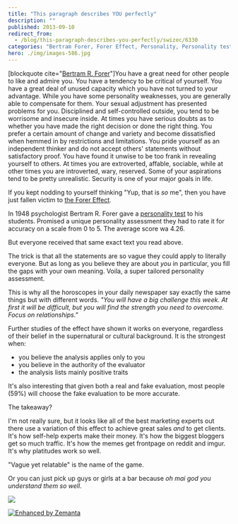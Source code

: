 ```yaml
---
title: "This paragraph describes YOU perfectly"
description: ""
published: 2013-09-10
redirect_from:
  - /blog/this-paragraph-describes-you-perfectly/swizec/6330
categories: "Bertram Forer, Forer Effect, Personality, Personality test, Psychology, Social Sciences, Uncategorized"
hero: ./img/images-586.jpg
---
```


\[blockquote cite="[Bertram R. Forer](http://en.wikipedia.org/wiki/Bertram_Forer "Bertram Forer")"]You have a great need for other people to like and admire you. You have a tendency to be critical of yourself. You have a great deal of unused capacity which you have not turned to your advantage. While you have some personality weaknesses, you are generally able to compensate for them. Your sexual adjustment has presented problems for you. Disciplined and self-controlled outside, you tend to be worrisome and insecure inside. At times you have serious doubts as to whether you have made the right decision or done the right thing. You prefer a certain amount of change and variety and become dissatisfied when hemmed in by restrictions and limitations. You pride yourself as an independent thinker and do not accept others' statements without satisfactory proof. You have found it unwise to be too frank in revealing yourself to others. At times you are extroverted, affable, sociable, while at other times you are introverted, wary, reserved. Some of your aspirations tend to be pretty unrealistic. Security is one of your major goals in life.

If you kept nodding to yourself thinking "Yup, that is _so_ me", then you have just fallen victim to [the Forer Effect](http://en.wikipedia.org/wiki/Forer_effect "Forer effect").

In 1948 psychologist Bertram R. Forer gave a [personality test](http://en.wikipedia.org/wiki/Personality_test "Personality test") to his students. Promised a unique personality assessment they had to rate it for accuracy on a scale from 0 to 5. The average score wa 4.26.

But everyone received that same exact text you read above.

The trick is that all the statements are so vague they could apply to literally everyone. But as long as you believe they are about _you_ in particular, you fill the gaps with your own meaning. Voila, a super tailored personality assessment.

This is why all the horoscopes in your daily newspaper say exactly the same things but with different words. _"You will have a big challenge this week. At first it will be difficult, but you will find the strength you need to overcome. Focus on relationships."_

Further studies of the effect have shown it works on everyone, regardless of their belief in the supernatural or cultural background. It is the strongest when:

- you believe the analysis applies only to you
- you believe in the authority of the evaluator
- the analysis lists mainly positive traits

It's also interesting that given both a real and fake evaluation, most people (59%) will choose the fake evaluation to be more accurate.

The takeaway?

I'm not really sure, but it looks like all of the best marketing experts out there use a variation of this effect to achieve great sales _and_ to get clients. It's how self-help experts make their money. It's how the biggest bloggers get so much traffic. It's how the memes get frontpage on reddit and imgur. It's why platitudes work so well.

"Vague yet relatable" is the name of the game.

Or you can just pick up guys or girls at a bar because _oh mai god you understand them so well_.

![](./img/images-586.jpg)

[![Enhanced by Zemanta](https://img.zemanta.com/zemified_e.png?x-id=401f4845-6d7b-46ee-b466-5720321e5555)](http://www.zemanta.com/?px "Enhanced by Zemanta")
